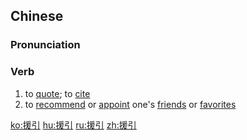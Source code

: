 ==Chinese==
{{zh-forms}}

===Pronunciation===
{{zh-pron
|m=yuányǐn
|c=wun4 jan5
|mn=qz:oan-ín/tw,xm,zz:oān-ín/twv:oân-ín
|cat=n
}}

===Verb===
{{zh-verb}}

# to [[quote]]; to [[cite]]
# to [[recommend]] or [[appoint]] one's [[friend]]s or [[favorite]]s

[[ko:援引]]
[[hu:援引]]
[[ru:援引]]
[[zh:援引]]